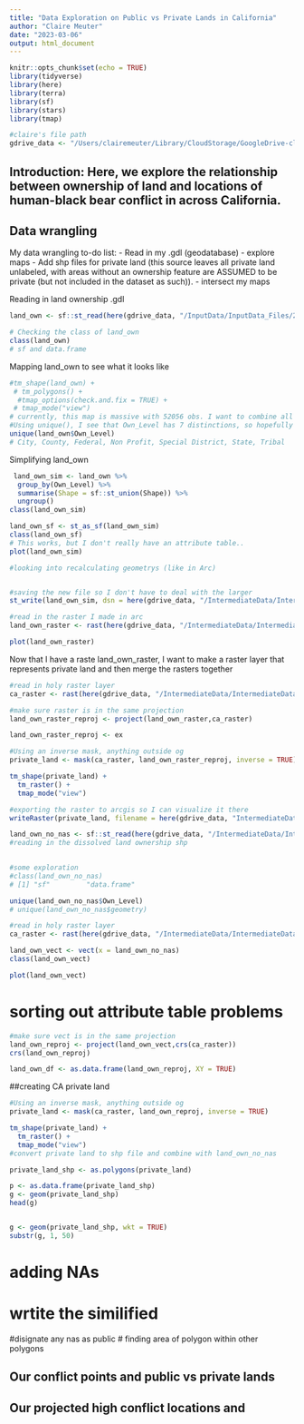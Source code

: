 ```yaml
---
title: "Data Exploration on Public vs Private Lands in California"
author: "Claire Meuter"
date: "2023-03-06"
output: html_document
---
```


```r
knitr::opts_chunk$set(echo = TRUE)
library(tidyverse)
library(here)
library(terra)
library(sf)
library(stars)
library(tmap)

#claire's file path
gdrive_data <- "/Users/clairemeuter/Library/CloudStorage/GoogleDrive-clairemeuter@ucsb.edu/Shared drives/Black_Bear_Aware/gdrive_data"
```

## **Introduction:** Here, we explore the relationship between ownership of land and locations of human-black bear conflict in across California. 

## Data wrangling
My data wrangling to-do list:
- Read in my .gdl (geodatabase)
- explore maps
- Add shp files for private land (this source leaves all private land unlabeled, with areas without an ownership feature are ASSUMED to be private (but not included in the dataset as such)).
- intersect my maps 

Reading in land ownership .gdl
```r
land_own <- sf::st_read(here(gdrive_data, "/InputData/InputData_Files/2022_CA_ownershipFrap.gdb"), layer = "ownership22_1")

# Checking the class of land_own
class(land_own)
# sf and data.frame

```
Mapping land_own to see what it looks like 
```r


#tm_shape(land_own) +
 # tm_polygons() +
  #tmap_options(check.and.fix = TRUE) +
 # tmap_mode("view")
# currently, this map is massive with 52056 obs. I want to combine all of my polygons by the ownership level (Own_Level)
#Using unique(), I see that Own_Level has 7 distinctions, so hopefully at the end of this I'll have 7 multipolygons 
unique(land_own$Own_Level)
# City, County, Federal, Non Profit, Special District, State, Tribal          
```
Simplifying land_own
```r
 land_own_sim <- land_own %>% 
  group_by(Own_Level) %>% 
  summarise(Shape = sf::st_union(Shape)) %>% 
  ungroup()
class(land_own_sim)

land_own_sf <- st_as_sf(land_own_sim)
class(land_own_sf)
# This works, but I don't really have an attribute table.. 
plot(land_own_sim)

#looking into recalculating geometrys (like in Arc) 


#saving the new file so I don't have to deal with the larger 
st_write(land_own_sim, dsn = here(gdrive_data, "/IntermediateData/IntermediateData_Files/land_own", "land_own_sim.shp"))

#read in the raster I made in arc 
land_own_raster <- rast(here(gdrive_data, "/IntermediateData/IntermediateData_Files/land_own/own_level_raster/own_level_raster.tif"))

plot(land_own_raster)


```
Now that I have a raste land_own_raster, I want to make a raster layer that represents private land and then merge the rasters together 

```r
#read in holy raster layer 
ca_raster <- rast(here(gdrive_data, "/IntermediateData/IntermediateData_Files/CARaster_Tiger_Formatted/formattedcaraster.tif"))

#make sure raster is in the same projection
land_own_raster_reproj <- project(land_own_raster,ca_raster)

land_own_raster_reproj <- ex

#Using an inverse mask, anything outside og 
private_land <- mask(ca_raster, land_own_raster_reproj, inverse = TRUE)

tm_shape(private_land) +
  tm_raster() +
  tmap_mode("view")

#exporting the raster to arcgis so I can visualize it there
writeRaster(private_land, filename = here(gdrive_data, "IntermediateData/IntermediateData_Files/land_own", private_land), filetype = "GTiff", overwrite = TRUE)


```


```r
land_own_no_nas <- sf::st_read(here(gdrive_data, "/IntermediateData/IntermediateData_Files/land_own/land_own_sim.shp"))
#reading in the dissolved land ownership shp

 
#some exploration
#class(land_own_no_nas)
# [1] "sf"         "data.frame"

unique(land_own_no_nas$Own_Level)
# unique(land_own_no_nas$geometry)

#read in holy raster layer 
ca_raster <- rast(here(gdrive_data, "/IntermediateData/IntermediateData_Files/CARaster_Tiger_Formatted/formattedcaraster.tif"))

land_own_vect <- vect(x = land_own_no_nas)
class(land_own_vect)

plot(land_own_vect)
```

# sorting out attribute table problems 
```r
#make sure vect is in the same projection
land_own_reproj <- project(land_own_vect,crs(ca_raster))
crs(land_own_reproj)

land_own_df <- as.data.frame(land_own_reproj, XY = TRUE)

```
##creating CA private land 
```r
#Using an inverse mask, anything outside og 
private_land <- mask(ca_raster, land_own_reproj, inverse = TRUE)

tm_shape(private_land) +
  tm_raster() +
  tmap_mode("view")
#convert private land to shp file and combine with land_own_no_nas

private_land_shp <- as.polygons(private_land)

p <- as.data.frame(private_land_shp)
g <- geom(private_land_shp)
head(g) 


g <- geom(private_land_shp, wkt = TRUE)
substr(g, 1, 50)
```

# adding NAs 

# wrtite the similified 
#disignate any nas as public 
# finding area of polygon within other polygons 


## Our conflict points and public vs private lands

## Our projected high conflict locations and 